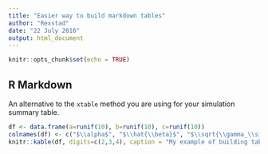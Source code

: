 ```yaml
---
title: "Easier way to build markdown tables"
author: "Rexstad"
date: "22 July 2016"
output: html_document
---
```


```r
knitr::opts_chunk$set(echo = TRUE)
```

## R Markdown

An alternative to the `xtable` method you are using for your simulation summary table.

```r
df <- data.frame(a=runif(10), b=runif(10), c=runif(10))
colnames(df) <- c("$\\alpha$", "$\\hat{\\beta}$", "$\\sqrt{\\gamma_\\sigma}$")
knitr::kable(df, digits=c(2,3,4), caption = "My example of building tables easier")
```


